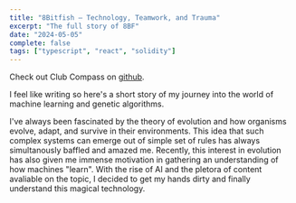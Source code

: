 ```yaml
---
title: "8Bitfish — Technology, Teamwork, and Trauma"
excerpt: "The full story of 8BF"
date: "2024-05-05"
complete: false
tags: ["typescript", "react", "solidity"]
---
```


Check out Club Compass on [github](https://github.com/paul-bokelman/cc).

I feel like writing so here's a short story of my journey into the world of machine learning and genetic algorithms.

I've always been fascinated by the theory of evolution and how organisms evolve, adapt, and survive in their environments. This idea that such complex systems can emerge out of simple set of rules has always simultanously baffled and amazed me. Recently, this interest in evolution has also given me immense motivation in gathering an understanding of how machines "learn". With the rise of AI and the pletora of content avaliable on the topic, I decided to get my hands dirty and finally understand this magical technology.
